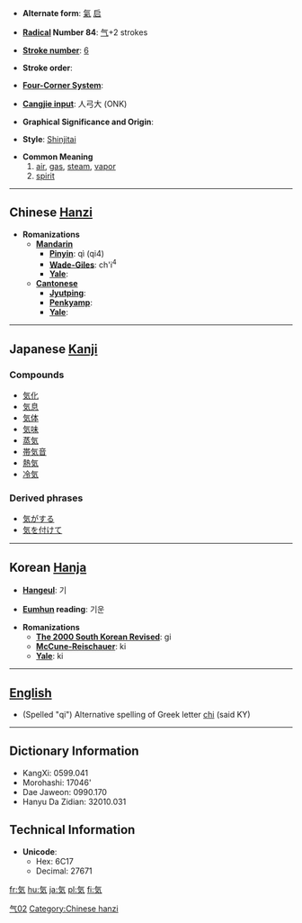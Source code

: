 * '''Alternate form''': [[氣]] [[启]]

* '''[[Wiktionary:Chinese radical index| Radical]] Number 84''': [[Wiktionary:Chinese radical index 气|气]]+2 strokes

* '''[[Wiktionary:Chinese total strokes index|Stroke number]]''': [[Wiktionary:Chinese total strokes index 6|6]]

* '''Stroke order''': 

* '''[[Wiktionary:Chinese four corner index|Four-Corner System]]''': 

* '''[[Wiktionary:Chinese Cangjie index|Cangjie input]]''': 人弓大 (ONK)

* '''Graphical Significance and Origin''': 

* '''Style''': [[Shinjitai]]

* '''Common Meaning'''
*#[[air]], [[gas]], [[steam]], [[vapor]]
*# [[spirit]]


----

== Chinese [[Hanzi]] ==

* '''Romanizations'''
** '''[[Mandarin]]'''
*** '''[[Pinyin]]''': qì (qi4)
*** '''[[Wade-Giles]]''': ch'i<sup>4</sup>
*** '''[[Yale]]''': 
** '''[[Cantonese]]'''
*** '''[[Jyutping]]''':
*** '''[[Penkyamp]]''': 
*** '''[[Yale]]''': 


----

== Japanese [[Kanji]] ==
[[Category:Grade 1 kanji|气02]]

{{kanji
|[[き]] (ki), [[け]] (ke)
|[[いき]] (iki)
|rs=气02}}
===Compounds===
*[[気化]]
*[[気息]]
*[[気体]]
*[[気味]]
*[[蒸気]]
*[[帯気音]]
*[[熱気]]
*[[冷気]]

===Derived phrases===
*[[気がする]]
*[[気を付けて]]
 

----

== Korean [[Hanja]] ==

* '''[[Hangeul]]''': 기

* '''[[Eumhun]] reading''': 기운

* '''Romanizations'''
** '''[[The 2000 South Korean Revised Romanization|The 2000 South Korean Revised]]''': gi
** '''[[McCune-Reischauer]]''': ki
** '''[[Yale]]''': ki

----

== [[English]] ==

* (Spelled "qi") Alternative spelling of Greek letter [[chi]] (said KY)

----

== Dictionary Information ==

* KangXi: 0599.041
* Morohashi: 17046'
* Dae Jaweon: 0990.170
* Hanyu Da Zidian: 32010.031

== Technical Information ==

* '''Unicode''':
** Hex: 6C17
** Decimal: 27671

[[Category:Chinese hanzi]]

[[fr:気]]
[[hu:気]]
[[ja:気]]
[[pl:気]]
[[fi:気]]